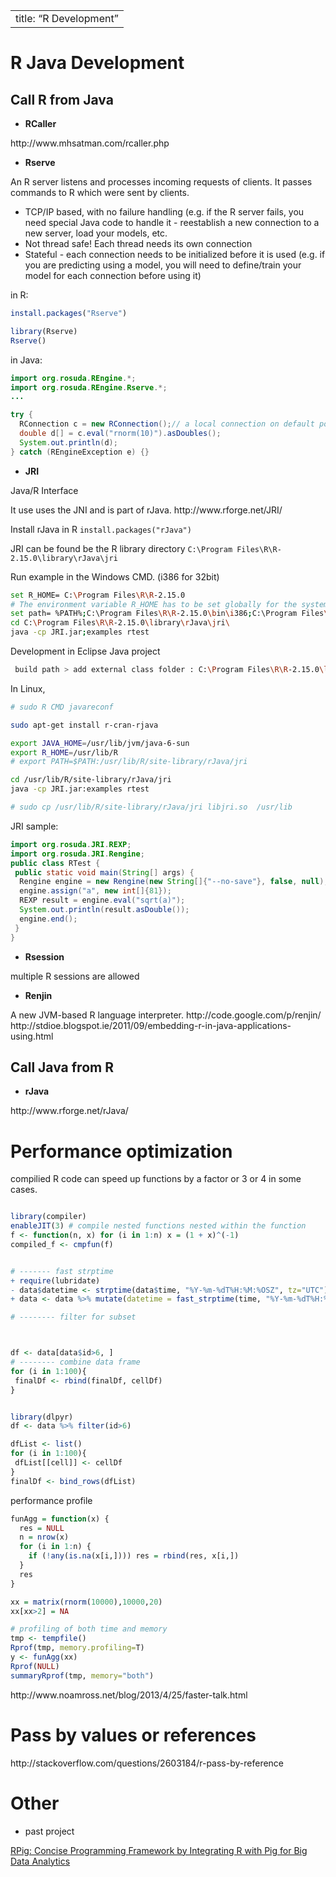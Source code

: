 
---
title: "R Development"
---


# R Java Development


## Call R from Java ##

 * **RCaller** 
 
http://www.mhsatman.com/rcaller.php

 * **Rserve** 
 
An R server listens and processes incoming requests of clients. It passes commands to R which were sent by clients.

 * TCP/IP based, with no failure handling (e.g. if the R server fails, you need special Java code to handle it - reestablish a new connection to a new server, load your models, etc.
 * Not thread safe! Each thread needs its own connection
 * Stateful - each connection needs to be initialized before it is used (e.g. if you are predicting using a model, you will need to define/train your model for each connection before using it)


in R:
```r
install.packages("Rserve")

library(Rserve)
Rserve()

```

in Java:
```java
import org.rosuda.REngine.*;
import org.rosuda.REngine.Rserve.*;
...

try {
  RConnection c = new RConnection();// a local connection on default port (6311)
  double d[] = c.eval("rnorm(10)").asDoubles();
  System.out.println(d);
} catch (REngineException e) {}       

```

 * **JRI**
 
Java/R Interface

It use uses the JNI and is part of rJava. http://www.rforge.net/JRI/

Install rJava in R `install.packages("rJava")`

JRI can be found be the R library directory `C:\Program Files\R\R-2.15.0\library\rJava\jri `

Run example in the Windows CMD. (i386 for 32bit)

```bash
set R_HOME= C:\Program Files\R\R-2.15.0
# The environment variable R_HOME has to be set globally for the system, not only for the current user (restart of the system!) 
set path= %PATH%;C:\Program Files\R\R-2.15.0\bin\i386;C:\Program Files\R\R-2.15.0\library\rJava\jri
cd C:\Program Files\R\R-2.15.0\library\rJava\jri\
java -cp JRI.jar;examples rtest
```

Development in Eclipse Java project

```bash
 build path > add external class folder : C:\Program Files\R\R-2.15.0\library\rJava\jri
```

In Linux,
```bash
# sudo R CMD javareconf

sudo apt-get install r-cran-rjava

export JAVA_HOME=/usr/lib/jvm/java-6-sun
export R_HOME=/usr/lib/R
# export PATH=$PATH:/usr/lib/R/site-library/rJava/jri

cd /usr/lib/R/site-library/rJava/jri
java -cp JRI.jar:examples rtest

# sudo cp /usr/lib/R/site-library/rJava/jri libjri.so  /usr/lib
```

JRI sample:

```java
import org.rosuda.JRI.REXP;
import org.rosuda.JRI.Rengine;
public class RTest {
 public static void main(String[] args) {
  Rengine engine = new Rengine(new String[]{"--no-save"}, false, null);
  engine.assign("a", new int[]{81});
  REXP result = engine.eval("sqrt(a)");
  System.out.println(result.asDouble());
  engine.end();
 }
}
```

 * **Rsession** 

multiple R sessions are allowed

 * **Renjin** 
 
 A new JVM-based R language interpreter.
 http://code.google.com/p/renjin/ http://stdioe.blogspot.ie/2011/09/embedding-r-in-java-applications-using.html


## Call Java from R ##
  * **rJava**
  
http://www.rforge.net/rJava/


# Performance optimization

compilied R code can speed up functions by a factor or 3 or 4 in some cases. 

```r

library(compiler)
enableJIT(3) # compile nested functions nested within the function
f <- function(n, x) for (i in 1:n) x = (1 + x)^(-1)
compiled_f <- cmpfun(f)


# ------- fast strptime
+ require(lubridate)
- data$datetime <- strptime(data$time, "%Y-%m-%dT%H:%M:%OSZ", tz="UTC")
+ data <- data %>% mutate(datetime = fast_strptime(time, "%Y-%m-%dT%H:%M:%OSZ", tz="UTC"))

# -------- filter for subset



df <- data[data$id>6, ]
# -------- combine data frame
for (i in 1:100){
 finalDf <- rbind(finalDf, cellDf)
}


library(dlpyr)
df <- data %>% filter(id>6)

dfList <- list()
for (i in 1:100){
 dfList[[cell]] <- cellDf
}
finalDf <- bind_rows(dfList)

```

performance profile

```r
funAgg = function(x) {
  res = NULL
  n = nrow(x)
  for (i in 1:n) {
    if (!any(is.na(x[i,]))) res = rbind(res, x[i,])
  }
  res
}

xx = matrix(rnorm(10000),10000,20)
xx[xx>2] = NA

# profiling of both time and memory
tmp <- tempfile()
Rprof(tmp, memory.profiling=T)
y <- funAgg(xx)
Rprof(NULL)
summaryRprof(tmp, memory="both")

```



http://www.noamross.net/blog/2013/4/25/faster-talk.html

# Pass by values or references

http://stackoverflow.com/questions/2603184/r-pass-by-reference

# Other 

 * past project
 
 [RPig: Concise Programming Framework by Integrating R with Pig for Big Data Analytics](../papers/Rpig%20Concise%20Programming%20Framework%20by%20Integrating%20R%20with%20Pig%20for%20Big%20Data%20Analytics%20-%20book%20chapter%20final.pdf)


